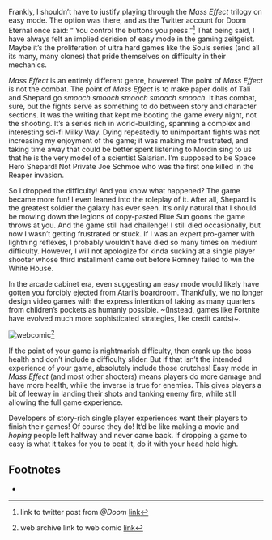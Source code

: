 Frankly, I shouldn’t have to justify playing through the
_Mass Effect_ trilogy on easy mode. The option was there,
and as the Twitter account for Doom Eternal once said: “
You control the buttons you press.”[^1] That being said, I have
always felt an implied derision of easy mode in the gaming
zeitgeist. Maybe it’s the proliferation of ultra hard games like
the Souls series (and all its many, many clones) that pride themselves
on difficulty in their mechanics.

_Mass Effect_ is an entirely different genre, however!
The point of _Mass Effect_ is not the combat. The point of
_Mass Effect_ is to make paper dolls of Tali and Shepard go _smooch
smooch smooch smooch smooch_. It has combat, sure, but the fights
serve as something to do between story and character sections. It was the
writing that kept me booting the game every night, not the shooting. It’s a series
rich in world-building, spanning a complex and interesting sci-fi Milky Way.
Dying repeatedly to unimportant fights was not increasing my enjoyment of the
game; it was making me frustrated, and taking time away that could be better
spent listening to Mordin sing to us that he is the very model of a scientist
Salarian. I’m supposed to be Space Hero Shepard! Not Private Joe Schmoe who
was the first one killed in the Reaper invasion.

So I dropped the difficulty! And you know what happened? The game became
more fun! I even leaned into the roleplay of it. After all, Shepard is the greatest
soldier the galaxy has ever seen. It’s only natural that I should be mowing down
the legions of copy-pasted Blue Sun goons the game throws at you. And the
game still had challenge! I still died occasionally, but now I wasn’t getting
frustrated or stuck. If I was an expert pro-gamer with lightning reflexes, I
probably wouldn’t have died so many times on medium difficulty. However, I will
not apologize for kinda sucking at a single player shooter
whose third installment came out before Romney failed to
win the White House.

In the arcade cabinet era, even suggesting an easy
mode would likely have gotten you forcibly ejected
from Atari’s boardroom. Thankfully, we no longer
design video games with the express intention of
taking as many quarters from children’s pockets as
humanly possible. ~(Instead, games like Fortnite have
evolved much more sophisticated strategies, like
credit cards)~.

![webcomic](/issues/2/article/6/webcomic.png)[^2]

If the point of your game is nightmarish difficulty, then crank up
the boss health and don’t include a difficulty slider. But if that isn’t the
intended experience of your game, absolutely include those crutches! Easy
mode in _Mass Effect_ (and most other shooters) means players do more damage
and have more health, while the inverse is true for enemies. This gives players a
bit of leeway in landing their shots and tanking enemy fire, while still allowing
the full game experience.

Developers of story-rich single player experiences want their players to finish
their games! Of course they do! It’d be like making a movie and _hoping_ people
left halfway and never came back. If dropping a game to easy is what it takes for
you to beat it, do it with your head held high.

## Footnotes

[^1]: link to twitter post from _@Doom_ [link](https://x.com/DOOM/status/1187480003635744768)

-

[^2]: web archive link to web comic [link](https://web.archive.org/web/20121226235748/https://hejibits.com/comics/outlook-oust/)
